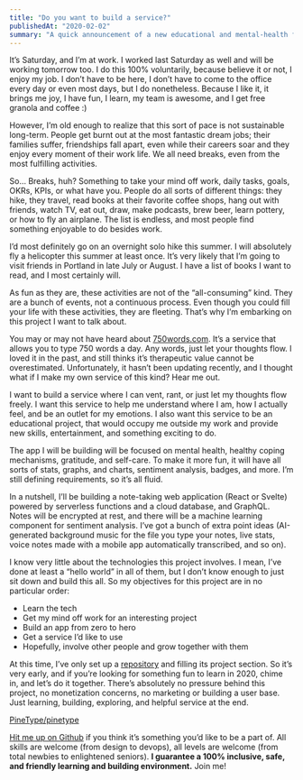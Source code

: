 ```yaml
---
title: "Do you want to build a service?"
publishedAt: "2020-02-02"
summary: "A quick announcement of a new educational and mental-health focused project. Join the team, it's fun!"
---
```


It’s Saturday, and I’m at work. I worked last Saturday as well and will be working tomorrow too. I do this 100% voluntarily, because believe it or not, I enjoy my job. I don’t have to be here, I don’t have to come to the office every day or even most days, but I do nonetheless. Because I like it, it brings me joy, I have fun, I learn, my team is awesome, and I get free granola and coffee :)

However, I’m old enough to realize that this sort of pace is not sustainable long-term. People get burnt out at the most fantastic dream jobs; their families suffer, friendships fall apart, even while their careers soar and they enjoy every moment of their work life. We all need breaks, even from the most fulfilling activities.

So… Breaks, huh? Something to take your mind off work, daily tasks, goals, OKRs, KPIs, or what have you. People do all sorts of different things: they hike, they travel, read books at their favorite coffee shops, hang out with friends, watch TV, eat out, draw, make podcasts, brew beer, learn pottery, or how to fly an airplane. The list is endless, and most people find something enjoyable to do besides work.

I’d most definitely go on an overnight solo hike this summer. I will absolutely fly a helicopter this summer at least once. It’s very likely that I’m going to visit friends in Portland in late July or August. I have a list of books I want to read, and I most certainly will.

As fun as they are, these activities are not of the “all-consuming” kind. They are a bunch of events, not a continuous process. Even though you could fill your life with these activities, they are fleeting. That’s why I’m embarking on this project I want to talk about.

You may or may not have heard about [750words.com](https://750words.com/). It’s a service that allows you to type 750 words a day. Any words, just let your thoughts flow. I loved it in the past, and still thinks it’s therapeutic value cannot be overestimated. Unfortunately, it hasn’t been updating recently, and I thought what if I make my own service of this kind? Hear me out.

I want to build a service where I can vent, rant, or just let my thoughts flow freely. I want this service to help me understand where I am, how I actually feel, and be an outlet for my emotions. I also want this service to be an educational project, that would occupy me outside my work and provide new skills, entertainment, and something exciting to do.

The app I will be building will be focused on mental health, healthy coping mechanisms, gratitude, and self-care. To make it more fun, it will have all sorts of stats, graphs, and charts, sentiment analysis, badges, and more. I’m still defining requirements, so it’s all fluid.

In a nutshell, I’ll be building a note-taking web application (React or Svelte) powered by serverless functions and a cloud database, and GraphQL. Notes will be encrypted at rest, and there will be a machine learning component for sentiment analysis. I’ve got a bunch of extra point ideas (AI-generated background music for the file you type your notes, live stats, voice notes made with a mobile app automatically transcribed, and so on).

I know very little about the technologies this project involves. I mean, I’ve done at least a “hello world” in all of them, but I don’t know enough to just sit down and build this all. So my objectives for this project are in no particular order:

* Learn the tech
* Get my mind off work for an interesting project
* Build an app from zero to hero
* Get a service I’d like to use
* Hopefully, involve other people and grow together with them

At this time, I’ve only set up a [repository](https://github.com/rosnovsky/pinetype) and filling its project section. So it’s very early, and if you’re looking for something fun to learn in 2020, chime in, and let’s do it together. There’s absolutely no pressure behind this project, no monetization concerns, no marketing or building a user base. Just learning, building, exploring, and helpful service at the end.

[PineType/pinetype](https://github.com/PineType/pinetype)

[Hit me up on Github](https://github.com/rosnovsky/pinetype) if you think it’s something you’d like to be a part of. All skills are welcome (from design to devops), all levels are welcome (from total newbies to enlightened seniors). ****I guarantee a 100% inclusive, safe, and friendly learning and building environment.**** Join me!
